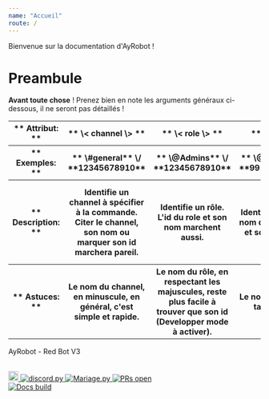 ---
name: "Accueil"
route: /
---

Bienvenue sur la documentation d'AyRobot !

# Preambule

**Avant toute chose** ! Prenez bien en note les arguments généraux ci-dessous, il ne seront pas détaillés !

<table>

<tr>
<th> ** Attribut: ** </th>
<th> ** \< channel \> ** </th>
<th> ** \< role \> ** </th>
<th> ** \< utilisateur \> ** </th>
<th> ** \< id \> ** </th>
</tr>

<tr>
<th> ** Exemples: ** </th>
<th> ** \#general** \/ **12345678910** </th>
<th> ** \@Admins** \/ **12345678910** </th>
<th> ** \@Malarne\#1418 ** \/ **99116871994859520** </th>
<th> ** 12345678910 ** </th>
</tr>

<tr>
<th>** Description: **</th>
<th>Identifie un channel à spécifier à la commande. Citer le channel, son nom ou marquer son id marchera pareil.</th>
<th>Identifie un rôle. L'id du role et son nom marchent aussi.</th>
<th>Identifie un utilisateur. Son nom de compte (pas \/nick) et son id marchent aussi.</th>
<th>Peut identifier n'importe quel objet discord. Ici l'id est obligatoire, pas de mention.</th>
</tr>

<tr>
<th>** Astuces: **</th>
<th>Le nom du channel, en minuscule, en général, c'est simple et rapide.</th>
<th>Le nom du rôle, en respectant les majuscules, reste plus facile à trouver que son id (Developper mode à activer).</th>
<th>Le nom de l'utilisateur ne le tag pas, pensez\-y !</th>
<th>Discord \-\> Options \-\> Appearance (Apparence) \-\> Developer mode</th>
</tr>

</table>

AyRobot \- Red Bot V3

<br />
<a href="https://discord.gg/aypierre">
    <img height="20" width="20" src="https://png.icons8.com/color/1600/discord-new-logo.png" alt="Discord server"/>
</a>

<a href="https://github.com/Rapptz/discord.py">
    <img src="https://img.shields.io/badge/discord-py-blue.svg" alt="discord.py"/>
</a>

<a href="https://discordapp.com/oauth2/authorize?client_id=353176642543419392&scope=bot">
    <img src="https://img.shields.io/badge/mariage.py-bugged-orange.svg" alt="Mariage.py"/>
</a>

<a href="http://makeapullrequest.com">
    <img src="https://img.shields.io/badge/PRs-welcome-brightgreen.svg?style=flat-square" alt="PRs open"/>
</a>
<br />
<a href="https://ayrobot.netlify.com">
    <img src="https://i.ytimg.com/vi/MwWPpLGyddY/mqdefault.jpg" alt="Docs build"/>
</a>